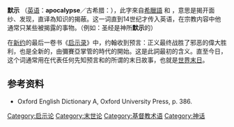 {{Dead end|time=2014-11-30T03:53:58+00:00}}
{{refimprove|time=2014-11-30T03:53:58+00:00}}

'''默示''' （[[英语|英语]]：'''apocalypse'''／古希腊：{{lang|el|'''ἀποκάλυψις apocálypsis'''}}），此字來自[[希腊语|希臘語]] {{lang|el|ἀπό}} 和 {{lang|el|καλύπτω}}，意思是揭开面纱、发现，直译為知识的揭蔽。这一词直到14世纪才传入英语，在宗教内容中他通常只某些被揭露的事物。（例如：圣经是神所'''默示'''的）

在[[新約聖經|新约]]的最后一卷书《[[启示录|启示录]]》中，约翰收到预言：正义最终战胜了邪恶的偉大胜利，也是全新的，由彌賽亞掌管的時代的開始。这是此詞最初的含义。直至今日，这个词通常用在代表任何先知预言和的所谓的末日故事，也就是[[世界末日|世界末日]]。

== 参考资料 ==
* Oxford English Dictionary A, Oxford University Press, p. 386.

{{基督教神学}}

[[Category:启示论|Category:启示论]]
[[Category:末世论|Category:末世论]]
[[Category:基督教术语|Category:基督教术语]]
[[Category:神话|Category:神话]]